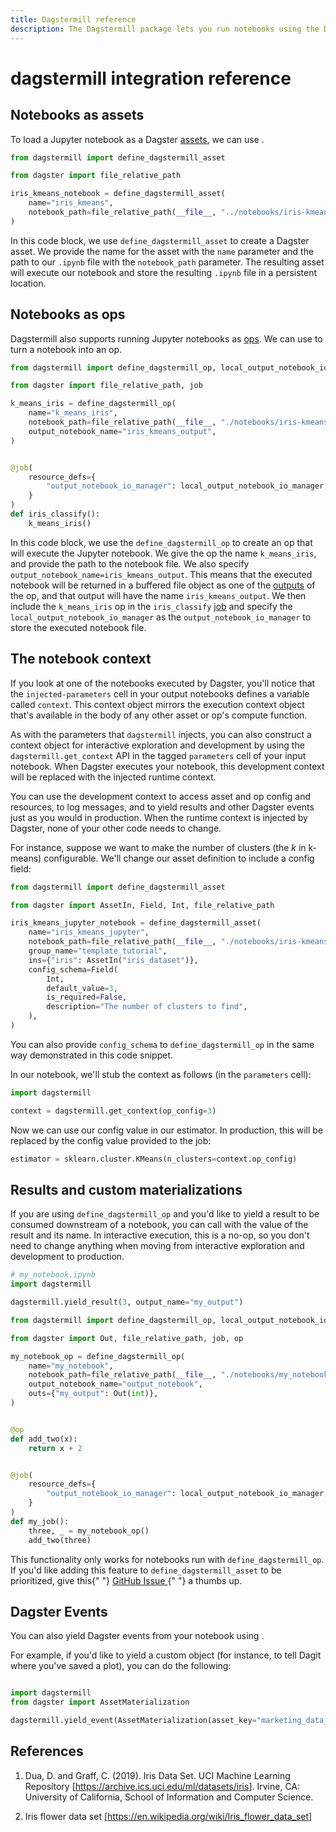 ```yaml
---
title: Dagstermill reference
description: The Dagstermill package lets you run notebooks using the Dagster tools and integrate them into your data pipelines.
---
```


# dagstermill integration reference

## Notebooks as assets

To load a Jupyter notebook as a Dagster [assets](/concepts/assets/software-defined-assets), we can use <PyObject module="dagstermill" object="define_dagstermill_asset" />.

```python file=/integrations/dagstermill/iris_notebook_asset.py
from dagstermill import define_dagstermill_asset

from dagster import file_relative_path

iris_kmeans_notebook = define_dagstermill_asset(
    name="iris_kmeans",
    notebook_path=file_relative_path(__file__, "../notebooks/iris-kmeans.ipynb"),
)
```

In this code block, we use `define_dagstermill_asset` to create a Dagster asset. We provide the name for the asset with the `name` parameter and the path to our `.ipynb` file with the `notebook_path` parameter. The resulting asset will execute our notebook and store the resulting `.ipynb` file in a persistent location.

## Notebooks as ops

Dagstermill also supports running Jupyter notebooks as [ops](/concepts/ops-jobs-graphs/ops). We can use <PyObject module="dagstermill" object="define_dagstermill_op" /> to turn a notebook into an op.

```python file=/integrations/dagstermill/iris_notebook_op.py startafter=start
from dagstermill import define_dagstermill_op, local_output_notebook_io_manager

from dagster import file_relative_path, job

k_means_iris = define_dagstermill_op(
    name="k_means_iris",
    notebook_path=file_relative_path(__file__, "./notebooks/iris-kmeans.ipynb"),
    output_notebook_name="iris_kmeans_output",
)


@job(
    resource_defs={
        "output_notebook_io_manager": local_output_notebook_io_manager,
    }
)
def iris_classify():
    k_means_iris()
```

In this code block, we use the `define_dagstermill_op` to create an op that will execute the Jupyter notebook. We give the op the name `k_means_iris`, and provide the path to the notebook file. We also specify `output_notebook_name=iris_kmeans_output`. This means that the executed notebook will be returned in a buffered file object as one of the [outputs](/concepts/ops-jobs-graphs/ops#outputs) of the op, and that output will have the name `iris_kmeans_output`. We then include the `k_means_iris` op in the `iris_classify` [job](/concepts/ops-jobs-graphs/jobs) and specify the `local_output_notebook_io_manager` as the `output_notebook_io_manager` to store the executed notebook file.

## The notebook context

If you look at one of the notebooks executed by Dagster, you'll notice that the `injected-parameters` cell in your output notebooks defines a variable called `context`. This context object mirrors the execution context object that's available in the body of any other asset or op's compute function.

As with the parameters that `dagstermill` injects, you can also construct a context object for interactive exploration and development by using the `dagstermill.get_context` API in the tagged `parameters` cell of your input notebook. When Dagster executes your notebook, this development context will be replaced with the injected runtime context.

You can use the development context to access asset and op config and resources, to log messages, and to yield results and other Dagster events just as you would in production. When the runtime context is injected by Dagster, none of your other code needs to change.

For instance, suppose we want to make the number of clusters (the _k_ in k-means) configurable. We'll change our asset definition to include a config field:

```python file=/integrations/dagstermill/iris_notebook_config.py startafter=start endbefore=end
from dagstermill import define_dagstermill_asset

from dagster import AssetIn, Field, Int, file_relative_path

iris_kmeans_jupyter_notebook = define_dagstermill_asset(
    name="iris_kmeans_jupyter",
    notebook_path=file_relative_path(__file__, "./notebooks/iris-kmeans.ipynb"),
    group_name="template_tutorial",
    ins={"iris": AssetIn("iris_dataset")},
    config_schema=Field(
        Int,
        default_value=3,
        is_required=False,
        description="The number of clusters to find",
    ),
)
```

You can also provide `config_schema` to `define_dagstermill_op` in the same way demonstrated in this code snippet.

In our notebook, we'll stub the context as follows (in the `parameters` cell):

<!-- do not hardcode code snippets https://github.com/dagster-io/dagster/issues/2706 -->

```python
import dagstermill

context = dagstermill.get_context(op_config=3)
```

Now we can use our config value in our estimator. In production, this will be replaced by the config value provided to the job:

```python
estimator = sklearn.cluster.KMeans(n_clusters=context.op_config)
```

## Results and custom materializations

If you are using `define_dagstermill_op` and you'd like to yield a result to be consumed downstream of a notebook, you can call <PyObject module="dagstermill" object="yield_result" /> with the value of the result and its name. In interactive execution, this is a no-op, so you don't need to change anything when moving from interactive exploration and development to production.

```python file=/integrations/dagstermill/notebook_outputs.py startafter=start_notebook endbefore=end_notebook
# my_notebook.ipynb
import dagstermill

dagstermill.yield_result(3, output_name="my_output")
```

```python file=/integrations/dagstermill/notebook_outputs.py startafter=start_py_file endbefore=end_py_file
from dagstermill import define_dagstermill_op, local_output_notebook_io_manager

from dagster import Out, file_relative_path, job, op

my_notebook_op = define_dagstermill_op(
    name="my_notebook",
    notebook_path=file_relative_path(__file__, "./notebooks/my_notebook.ipynb"),
    output_notebook_name="output_notebook",
    outs={"my_output": Out(int)},
)


@op
def add_two(x):
    return x + 2


@job(
    resource_defs={
        "output_notebook_io_manager": local_output_notebook_io_manager,
    }
)
def my_job():
    three, _ = my_notebook_op()
    add_two(three)
```

<Note>
  This functionality only works for notebooks run with
  <code>define_dagstermill_op</code>. If you'd like adding this feature to
  <code>define_dagstermill_asset</code> to be prioritized, give this{" "}
  <a href="https://github.com/dagster-io/dagster/issues/10557" target="new">
    GitHub Issue
  </a>{" "} a thumbs up.
</Note>

## Dagster Events

You can also yield Dagster events from your notebook using <PyObject module="dagstermill" object="yield_event" />.

For example, if you'd like to yield a custom <PyObject module="dagster" object="AssetMaterialization" /> object (for instance, to tell Dagit where you've saved a plot), you can do the following:

```python

import dagstermill
from dagster import AssetMaterialization

dagstermill.yield_event(AssetMaterialization(asset_key="marketing_data_plotted"))

```

## References

<span id="1" />

1. Dua, D. and Graff, C. (2019). Iris Data Set. UCI Machine Learning Repository \[<https://archive.ics.uci.edu/ml/datasets/iris>]. Irvine, CA: University of California, School of Information and Computer Science.

<span id="2" />

2. Iris flower data set \[<https://en.wikipedia.org/wiki/Iris_flower_data_set>]
